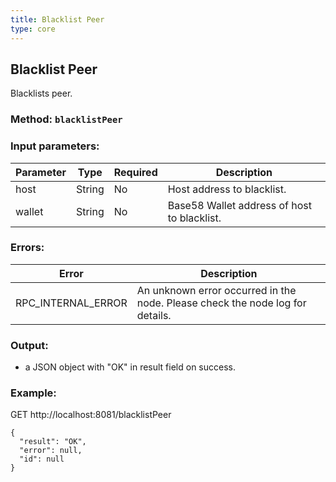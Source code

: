 ```yaml
---
title: Blacklist Peer
type: core
---
```

## Blacklist Peer
Blacklists peer.

### Method: `blacklistPeer`
### Input parameters:

| Parameter | Type | Required | Description |
| --- | --- | --- | --- |
| host | String | No | Host address to blacklist. |
| wallet | String | No | Base58 Wallet address of host to blacklist. |


### Errors:

| Error | Description |
| --- | --- |
| RPC_INTERNAL_ERROR | An unknown error occurred in the node. Please check the node log for details. |

### Output:
- a JSON object with "OK" in result field on success.

### Example:
GET http://localhost:8081/blacklistPeer
```
{
  "result": "OK",
  "error": null,
  "id": null
}
```